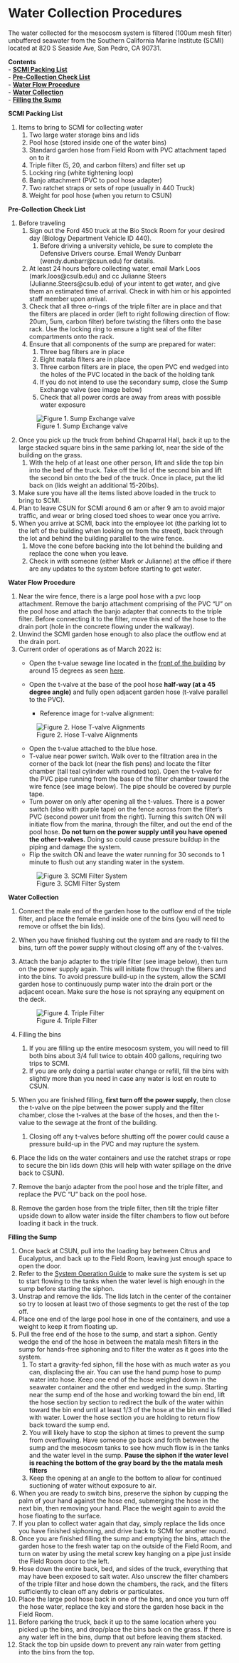 # Water Collection Procedures

The water collected for the mesocosm system is filtered (100um mesh filter) unbuffered seawater from the Southern California Marine Institute (SCMI) located at 820 S Seaside Ave, San Pedro, CA 90731.

**Contents**  
- [**SCMI Packing List**](#packing_list)  
- [**Pre-Collection Check List**](#check_list)  
- [**Water Flow Procedure**](#water_flow)  
- [**Water Collection**](#water_collection)  
- [**Filling the Sump**](#filling_the_sump)  


<a name="packing_list"></a> **SCMI Packing List**  

1. Items to bring to SCMI for collecting water
    1. Two large water storage bins and lids
    1. Pool hose (stored inside one of the water bins)
    1. Standard garden hose from Field Room with PVC attachment taped on to it
    1. Triple filter (5, 20, and carbon filters) and filter set up
    1. Locking ring (white tightening loop)
    1. Banjo attachment (PVC to pool hose adapter)
    1. Two ratchet straps or sets of rope (usually in 440 Truck)
    1. Weight for pool hose (when you return to CSUN)

<a name="check_list"></a> **Pre-Collection Check List**  

1. Before traveling
    1. Sign out the Ford 450 truck at the Bio Stock Room for your desired day (Biology Department Vehicle ID 440).
        1. Before driving a university vehicle, be sure to complete the Defensive Drivers course.  Email Wendy Dunbarr (wendy.dunbarr@csun.edu) for details.
    1. At least 24 hours before collecting water, email Mark Loos (mark.loos@csulb.edu) and cc Julianne Steers (Julianne.Steers@csulb.edu) of your intent to get water, and give them an estimated time of arrival. Check in with him or his appointed staff member upon arrival.
    1. Check that all three o-rings of the triple filter are in place and that the filters are placed in order (left to right following direction of flow: 20um, 5um, carbon filter) before twisting the filters onto the base rack.  Use the locking ring to ensure a tight seal of the filter compartments onto the rack.
    1. Ensure that all components of the sump are prepared for water:
        1. Three bag filters are in place
        1. Eight matala filters are in place
        1. Three carbon filters are in place, the open PVC end wedged into the holes of the PVC located in the back of the holding tank
        1. If you do not intend to use the secondary sump, close the Sump Exchange valve (see image below)
        1. Check that all power cords are away from areas with possible water exposure
    
    ![Figure 1. Sump Exchange valve](images/Pump_Valve.png)
                
1. Once you pick up the truck from behind Chaparral Hall, back it up to the large stacked square bins in the same parking lot, near the side of the building on the grass.
    1. With the help of at least one other person, lift and slide the top bin into the bed of the truck.  Take off the lid of the second bin and lift the second bin onto the bed of the truck. Once in place, put the lid back on (lids weight an additional 15-20lbs).
1. Make sure you have all the items listed above loaded in the truck to bring to SCMI.
1. Plan to leave CSUN for SCMI around 6 am or after 9 am to avoid major traffic, and wear or bring closed toed shoes to wear once you arrive.
1. When you arrive at SCMI, back into the employee lot (the parking lot to the left of the building when looking on from the street), back through the lot and behind the building parallel to the wire fence.
    1. Move the cone before backing into the lot behind the building and replace the cone when you leave.
    1. Check in with someone (either Mark or Julianne) at the office if there are any updates to the system before starting to get water.

<a name=water_flow></a> **Water Flow Procedure**  

1. Near the wire fence, there is a large pool hose with a pvc loop attachment. Remove the banjo attachment comprising of the PVC "U" on the pool hose and attach the banjo adapter that connects to the triple filter. Before connecting it to the filter, move this end of the hose to the drain port (hole in the concrete flowing under the walkway).
1. Unwind the SCMI garden hose enough to also place the outflow end at the drain port.
1. Current order of operations as of March 2022 is:
    * Open the t-value sewage line located in the [front of the building](images/SCMI_SewageLineLocation.png) by around 15 degrees as seen [here](images/SCMI_SewageValve.png). 

    * Open the t-valve at the base of the pool hose **half-way (at a 45 degree angle)** and fully open adjacent garden hose (t-valve parallel to the PVC).
         * Reference image for t-valve alignment:
    
    ![Figure 2. Hose T-valve Alignments](images/SCMI_hose_valves.png)  
    * Open the t-value attached to the blue hose.  
    * T-value near power switch. Walk over to the filtration area in the corner of the back lot (near the fish pens) and locate the filter chamber (tall teal cylinder with rounded top).  Open the t-valve for the PVC pipe running from the base of the filter chamber toward the wire fence (see image below). The pipe should be covered by purple tape. 
    * Turn power on only after opening all the t-values. There is a power switch (also with purple tape) on the fence across from the filter's PVC (second power unit from the right). Turning this switch ON will initiate flow from the marina, through the filter, and out the end of the pool hose. **Do not turn on the power supply until you have opened the other t-valves.** Doing so could cause pressure buildup in the piping and damage the system.
    * Flip the switch ON and leave the water running for 30 seconds to 1 minute to flush out any standing water in the system.

    ![Figure 3. SCMI Filter System](images/SCMI_filter_pvc.png)  

<a name=water_collection></a> **Water Collection**  

1. Connect the male end of the garden hose to the outflow end of the triple filter, and place the female end inside one of the bins (you will need to remove or offset the bin lids).
1. When you have finished flushing out the system and are ready to fill the bins, turn off the power supply without closing off any of the t-valves.
1. Attach the banjo adapter to the triple filter (see image below), then turn on the power supply again. This will initiate flow through the filters and into the bins. To avoid pressure build-up in the system, allow the SCMI garden hose to continuously pump water into the drain port or the adjacent ocean. Make sure the hose is not spraying any equipment on the deck. 

    ![Figure 4. Triple Filter](images/Triple_filter.png)  

1. Filling the bins
    1. If you are filling up the entire mesocosm system, you will need to fill both bins about 3/4 full twice to obtain 400 gallons, requiring two trips to SCMI.
    1. If you are only doing a partial water change or refill, fill the bins with slightly more than you need in case any water is lost en route to CSUN.
1. When you are finished filling, **first turn off the power supply**, then close the t-valve on the pipe between the power supply and the filter chamber, close the t-valves at the base of the hoses, and then the t-value to the sewage at the front of the building. 
    1. Closing off any t-valves before shutting off the power could cause a pressure build-up in the PVC and may rupture the system.
1. Place the lids on the water containers and use the ratchet straps or rope to secure the bin lids down (this will help with water spillage on the drive back to CSUN).
1. Remove the banjo adapter from the pool hose and the triple filter, and replace the PVC "U" back on the pool hose.
1. Remove the garden hose from the triple filter, then tilt the triple filter upside down to allow water inside the filter chambers to flow out before loading it back in the truck.

<a name="filling_the_sump"></a> **Filling the Sump**  

1. Once back at CSUN, pull into the loading bay between Citrus and Eucalyptus, and back up to the Field Room, leaving just enough space to open the door.
1. Refer to the [System Operation Guide](05-system_operation_guide.rmd) to make sure the system is set up to start flowing to the tanks when the water level is high enough in the sump before starting the siphon. 
1. Unstrap and remove the lids. The lids latch in the center of the container so try to loosen at least two of those segments to get the rest of the top off.
1. Place one end of the large pool hose in one of the containers, and use a weight to keep it from floating up.
1. Pull the free end of the hose to the sump, and start a siphon.  Gently wedge the end of the hose in between the matala mesh filters in the sump for hands-free siphoning and to filter the water as it goes into the system.
    1. To start a gravity-fed siphon, fill the hose with as much water as you can, displacing the air. You can use the hand pump hose to pump water into hose. Keep one end of the hose weighed down in the seawater container and the other end wedged in the sump. Starting near the sump end of the hose and working toward the bin end, lift the hose section by section to redirect the bulk of the water within toward the bin end until at least 1/3 of the hose at the bin end is filled with water. Lower the hose section you are holding to return flow back toward the sump end.
    1. You will likely have to stop the siphon at times to prevent the sump from overflowing. Have someone go back and forth between the sump and the mesocosm tanks to see how much flow is in the tanks and the water level in the sump. **Pause the siphon if the water level is reaching the bottom of the gray board by the the matala mesh filters**
    1. Keep the opening at an angle to the bottom to allow for continued suctioning of water without exposure to air.
1. When you are ready to switch bins, preserve the siphon by cupping the palm of your hand against the hose end, submerging the hose in the next bin, then removing your hand.  Place the weight again to avoid the hose floating to the surface.
1. If you plan to collect water again that day, simply replace the lids once you have finished siphoning, and drive back to SCMI for another round.
1. Once you are finished filling the sump and emptying the bins, attach the garden hose to the fresh water tap on the outside of the Field Room, and turn on water by using the metal screw key hanging on a pipe just inside the Field Room door to the left.
1. Hose down the entire back, bed, and sides of the truck, everything that may have been exposed to salt water. Also unscrew the filter chambers of the triple filter and hose down the chambers, the rack, and the filters sufficiently to clean off any debris or particulates.
1. Place the large pool hose back in one of the bins, and once you turn off the hose water, replace the key and store the garden hose back in the Field Room.
1. Before parking the truck, back it up to the same location where you picked up the bins, and drop/place the bins back on the grass.  If there is any water left in the bins, dump that out before leaving them stacked. 
1. Stack the top bin upside down to prevent any rain water from getting into the bins from the top. 

